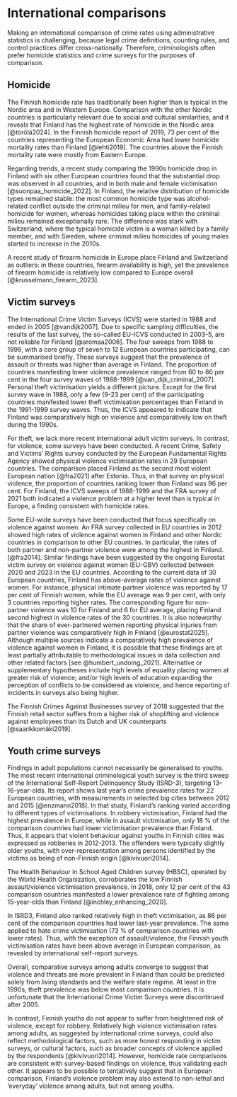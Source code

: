 # International comparisons

Making an international comparison of crime rates using administrative statistics is challenging, because legal crime definitions, counting rules, and control practices differ cross-nationally. Therefore, criminologists often prefer homicide statistics and crime surveys for the purposes of comparison.

## Homicide

The Finnish homicide rate has traditionally been higher than is typical in the Nordic area and in Western Europe. Comparison with the other Nordic countries is particularly relevant due to social and cultural similarities, and it reveals that Finland has the highest rate of homicide in the Nordic area [@törölä2024]. In the Finnish homicide report of 2019, 73 per cent of the countries representing the European Economic Area had lower homicide mortality rates than Finland [@lehti2019]. The countries above the Finnish mortality rate were mostly from Eastern Europe.

Regarding trends, a recent study comparing the 1990s homicide drop in Finland with six other European countries found that the substantial drop was observed in all countries, and in both male and female victimisation [@suonpaa_homicide_2022]. In Finland, the relative distribution of homicide types remained stable: the most common homicide type was alcohol-related conflict outside the criminal milieu for men, and family-related homicide for women, whereas homicides taking place within the criminal milieu remained exceptionally rare. The difference was stark with Switzerland, where the typical homicide victim is a woman killed by a family member, and with Sweden, where criminal milieu homicides of young males started to increase in the 2010s.

A recent study of firearm homicide in Europe place Finland and Switzerland as outliers: in these countries, firearm availability is high, yet the prevalence of firearm homicide is relatively low compared to Europe overall [@krusselmann_firearm_2023].

## Victim surveys

The International Crime Victim Surveys (ICVS) were started in 1988 and ended in 2005 [@vandijk2007]. Due to specific sampling difficulties, the results of the last survey, the so-called EU-ICVS conducted in 2003-5, are not reliable for Finland [@aromaa2006]. The four sweeps from 1988 to 1999, with a core group of seven to 12 European countries participating, can be summarised briefly. These surveys suggest that the prevalence of assault or threats was higher than average in Finland. The proportion of countries manifesting lower violence prevalence ranged from 60 to 86 per cent in the four survey waves of 1988-1999 [@van_dijk_criminal_2007]. Personal theft victimisation yields a different picture. Except for the first survey wave in 1988, only a few (9-23 per cent) of the participating countries manifested lower theft victimisation percentages than Finland in the 1991-1999 survey waves. Thus, the ICVS appeared to indicate that Finland was comparatively high on violence and comparatively low on theft during the 1990s.

For theft, we lack more recent international adult victim surveys. In contrast, for violence, some surveys have been conducted. A recent Crime, Safety and Victims’ Rights survey conducted by the European Fundamental Rights Agency showed physical violence victimisation rates in 29 European countries. The comparison placed Finland as the second most violent European nation [@fra2021] after Estonia. Thus, in that survey on physical violence, the proportion of countries ranking lower than Finland was 96 per cent. For Finland, the ICVS sweeps of 1988-1999 and the FRA survey of 2021 both indicated a violence problem at a higher level than is typical in Europe, a finding consistent with homicide rates.

Some EU-wide surveys have been conducted that focus specifically on violence against women. An FRA survey collected in EU countries in 2012 showed high rates of violence against women in Finland and other Nordic countries in comparison to other EU countries. In particular, the rates of both partner and non-partner violence were among the highest in Finland. [@fra2014]. Similar findings have been suggested by the ongoing Eurostat victim survey on violence against women (EU-GBV) collected between 2020 and 2023 in the EU countries. According to the current data of 30 European countries, Finland has above-average rates of violence against women. For instance, physical intimate partner violence was reported by 17 per cent of Finnish women, while the EU average was 9 per cent, with only 3 countries reporting higher rates. The corresponding figure for non-partner violence was 10 for Finland and 6 for EU average, placing Finland second highest in violence rates of the 30 countries. It is also noteworthy that the share of ever-partnered women reporting physical injuries from partner violence was comparatively high in Finland [@eurostat2025]. Although multiple sources indicate a comparatively high prevalence of violence against women in Finland, it is possible that these findings are at least partially attributable to methodological issues in data collection and other related factors [see @humbert_undoing_2021]. Alternative or supplementary hypotheses include high levels of equality placing women at greater risk of violence; and/or high levels of education expanding the perception of conflicts to be considered as violence, and hence reporting of incidents in surveys also being higher.

The Finnish Crimes Against Businesses survey of 2018 suggested that the Finnish retail sector suffers from a higher risk of shoplifting and violence against employees than its Dutch and UK counterparts [@saarikkomäki2019].

## Youth crime surveys

Findings in adult populations cannot necessarily be generalised to youths. The most recent international criminological youth survey is the third sweep of the International Self-Report Delinquency Study (ISRD-3), targeting 13–16-year-olds. Its report shows last year’s crime prevalence rates for 22 European countries, with measurements in selected big cities between 2012 and 2015 [@enzmann2018]. In that study, Finland’s ranking varied according to different types of victimisations. In robbery victimisation, Finland had the highest prevalence in Europe, while in assault victimisation, only 18 % of the comparison countries had lower victimisation prevalence than Finland. Thus, it appears that violent behaviour against youths in Finnish cities was expressed as robberies in 2012-2013. The offenders were typically slightly older youths, with over-representation among persons identified by the victims as being of non-Finnish origin [@kivivuori2014].

The Health Behaviour in School Aged Children survey (HBSC), operated by the World Health Organization, corroborates the low Finnish assault/violence victimisation prevalence. In 2018, only 12 per cent of the 43 comparison countries manifested a lower prevalence rate of fighting among 15-year-olds than Finland [@inchley_enhancing_2020].

In ISRD3, Finland also ranked relatively high in theft victimisation, as 86 per cent of the comparison countries had lower last-year prevalence. The same applied to hate crime victimisation (73 % of comparison countries with lower rates). Thus, with the exception of assault/violence, the Finnish youth victimisation rates have been above average in European comparison, as revealed by international self-report surveys.

Overall, comparative surveys among adults converge to suggest that violence and threats are more prevalent in Finland than could be predicted solely from living standards and the welfare state regime. At least in the 1990s, theft prevalence was below most comparison countries. It is unfortunate that the International Crime Victim Surveys were discontinued after 2005.

In contrast, Finnish youths do not appear to suffer from heightened risk of violence, except for robbery. Relatively high violence victimisation rates among adults, as suggested by international crime surveys, could also reflect methodological factors, such as more honest responding in victim surveys, or cultural factors, such as broader concepts of violence applied by the respondents [@kivivuori2014]. However, homicide rate comparisons are consistent with survey-based findings on violence, thus validating each other. It appears to be possible to tentatively suggest that in European comparison, Finland’s violence problem may also extend to non-lethal and ‘everyday’ violence among adults, but not among youths.

